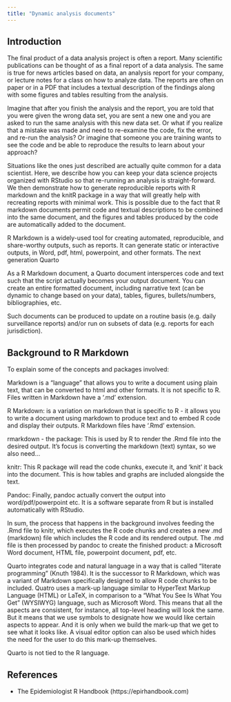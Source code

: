 ```yaml
---
title: "Dynamic analysis documents"
---
```


## Introduction

The final product of a data analysis project is often a report. Many scientific publications can be thought of as a final report of a data analysis. The same is true for news articles based on data, an analysis report for your company, or lecture notes for a class on how to analyze data. The reports are often on paper or in a PDF that includes a textual description of the findings along with some figures and tables resulting from the analysis.

Imagine that after you finish the analysis and the report, you are told that you were given the wrong data set, you are sent a new one and you are asked to run the same analysis with this new data set. Or what if you realize that a mistake was made and need to re-examine the code, fix the error, and re-run the analysis? Or imagine that someone you are training wants to see the code and be able to reproduce the results to learn about your approach?

Situations like the ones just described are actually quite common for a data scientist. Here, we describe how you can keep your data science projects organized with RStudio so that re-running an analysis is straight-forward. We then demonstrate how to generate reproducible reports with R markdown and the knitR package in a way that will greatly help with recreating reports with minimal work. This is possible due to the fact that R markdown documents permit code and textual descriptions to be combined into the same document, and the figures and tables produced by the code are automatically added to the document.

R Markdown is a widely-used tool for creating automated, reproducible, and share-worthy outputs, such as reports. It can generate static or interactive outputs, in Word, pdf, html, powerpoint, and other formats. The next generation Quarto

As a R Markdown document, a Quarto document intersperces code and text such that the script actually becomes your output document. You can create an entire formatted document, including narrative text (can be dynamic to change based on your data), tables, figures, bullets/numbers, bibliographies, etc.

Such documents can be produced to update on a routine basis (e.g. daily surveillance reports) and/or run on subsets of data (e.g. reports for each jurisdiction).

## Background to R Markdown

To explain some of the concepts and packages involved:

::: callout-note
Markdown is a "language" that allows you to write a document using plain text, that can be converted to html and other formats. It is not specific to R. Files written in Markdown have a '.md' extension.
:::

::: callout-note
R Markdown: is a variation on markdown that is specific to R - it allows you to write a document using markdown to produce text and to embed R code and display their outputs. R Markdown files have '.Rmd' extension.
:::

rmarkdown - the package: This is used by R to render the .Rmd file into the desired output. It's focus is converting the markdown (text) syntax, so we also need...

knitr: This R package will read the code chunks, execute it, and 'knit' it back into the document. This is how tables and graphs are included alongside the text.

Pandoc: Finally, pandoc actually convert the output into word/pdf/powerpoint etc. It is a software separate from R but is installed automatically with RStudio.

In sum, the process that happens in the background involves feeding the .Rmd file to knitr, which executes the R code chunks and creates a new .md (markdown) file which includes the R code and its rendered output. The .md file is then processed by pandoc to create the finished product: a Microsoft Word document, HTML file, powerpoint document, pdf, etc.

Quarto integrates code and natural language in a way that is called "literate programming" (Knuth 1984). It is the successor to R Markdown, which was a variant of Markdown specifically designed to allow R code chunks to be included. Quatro uses a mark-up language similar to HyperText Markup Language (HTML) or LaTeX, in comparison to a "What You See Is What You Get" (WYSIWYG) language, such as Microsoft Word. This means that all the aspects are consistent, for instance, all top-level heading will look the same. But it means that we use symbols to designate how we would like certain aspects to appear. And it is only when we build the mark-up that we get to see what it looks like. A visual editor option can also be used which hides the need for the user to do this mark-up themselves.

Quarto is not tied to the R language.

## References

-   The Epidemiologist R Handbook (https://epirhandbook.com)
